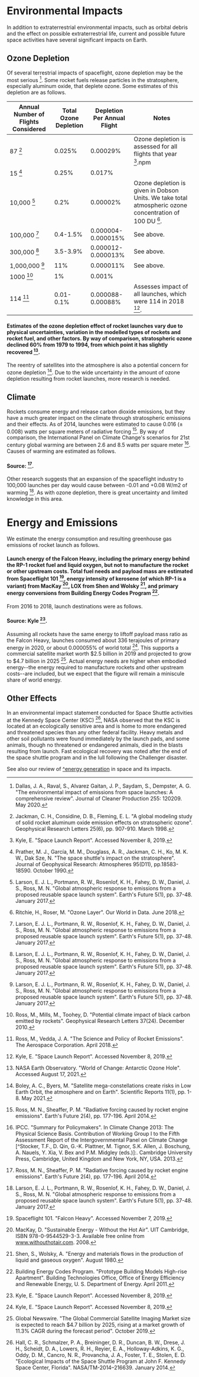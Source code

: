 # Environmental Impacts

In addition to extraterrestrial environmental impacts, such as orbital debris and the effect on possible extraterrestrial life, current and possible future space activities have several significant impacts on Earth.

## Ozone Depletion

Of several terrestrial impacts of spaceflight, ozone depletion may be the most serious [^3]. Some rocket fuels release particles in the stratosphere, especially aluminum oxide, that deplete ozone. Some estimates of this depletion are as follows.

| Annual Number of Flights Considered | Total Ozone Depletion | Depletion Per Annual Flight | Notes |
| --- | --- | --- | --- |
| 87 [^7] | 0.025% | 0.00029% | Ozone depletion is assessed for all flights that year [^8].npm |
| 15 [^12] | 0.25% | 0.017% |  |
| 10,000 [^9] | 0.2% | 0.00002% | Ozone depletion is given in Dobson Units. We take total atmospheric ozone concentration of 100 DU [^13]. |
| 100,000 [^9] | 0.4-1.5% | 0.000004-0.000015% | See above. |
| 300,000 [^9] | 3.5-3.9% | 0.000012-0.000013% | See above. |
| 1,000,000 [^9] | 11% | 0.000011% | See above. |
| 1000 [^16] | 1% | 0.001% | |
| 114 [^18] | 0.01-0.1% | 0.000088-0.00088% | Assesses impact of all launches, which were 114 in 2018 [^8]. |

#### Estimates of the ozone depletion effect of rocket launches vary due to physical uncertainties, variation in the modelled types of rockets and rocket fuel, and other factors. By way of comparison, stratospheric ozone declined 60% from 1979 to 1994, from which point it has slightly recovered [^11].

The reentry of satellites into the atmosphere is also a potential concern for ozone depletion [^1]. Due to the wide uncertainty in the amount of ozone depletion resulting from rocket launches, more research is needed.

## Climate
Rockets consume energy and release carbon dioxide emissions, but they have a much greater impact on the climate through stratospheric emissions and their effects. As of 2014, launches were estimated to cause 0.016 (± 0.008) watts per square meters of radiative forcing [^14]. By way of comparison, the International Panel on Climate Change's scenarios for 21st century global warming are between 2.6 and 8.5 watts per square meter [^6]. Causes of warming are estimated as follows.

#### Source: [^14].

Other research suggests that an expansion of the spaceflight industry to 100,000 launches per day would cause between -0.01 and +0.08 W/m2 of warming [^9]. As with ozone depletion, there is great uncertainty and limited knowledge in this area.

# Energy and Emissions
We estimate the energy consumption and resulting greenhouse gas emissions of rocket launch as follows.

#### Launch energy of the Falcon Heavy, including the primary energy behind the RP-1 rocket fuel and liquid oxygen, but not to manufacture the rocket or other upstream costs. Total fuel needs and payload mass are estimated from Spaceflight 101 [^21], energy intensity of kerosene (of which RP-1 is a variant) from MacKay [^10], LOX from Shen and Wolsky [^19], and primary energy conversions from Building Energy Codes Program [^2].

From 2016 to 2018, launch destinations were as follows.

#### Source: Kyle [^8].

Assuming all rockets have the same energy to liftoff payload mass ratio as the Falcon Heavy, launches consumed about 336 terajoules of primary energy in 2020, or about 0.000055% of world total [^8]. This supports a commercial satellite market worth $2.5 billion in 2019 and projected to grow to $4.7 billion in 2025 [^4]. Actual energy needs are higher when embodied energy--the energy required to manufacture rockets and other upstream costs--are included, but we expect that the figure will remain a miniscule share of world energy.

## Other Effects
In an environmental impact statement conducted for Space Shuttle activities at the Kennedy Space Center (KSC) [^5], NASA observed that the KSC is located at an ecologically sensitive area and is home to more endangered and threatened species than any other federal facility. Heavy metals and other soil pollutants were found immediately by the launch pads, and some animals, though no threatened or endangered animals, died in the blasts resulting from launch. Fast ecological recovery was noted after the end of the space shuttle program and in the lull following the Challenger disaster.

See also our review of [^energy generation](http://urbancruiseship.org/solution/space/space_energy) in space and its impacts.
[^1]: Boley, A. C., Byers, M. "Satellite mega-constellations create risks in Low Earth Orbit, the atmosphere and on Earth". Scientific Reports 11(1), pp. 1-8. May 2021.

[^2]: Building Energy Codes Program. "Prototype Building Models High-rise Apartment". Building Technologies Office, Office of Energy Efficiency and Renewable Energy, U. S. Department of Energy. April 2011.

[^3]: Dallas, J. A., Raval, S., Alvarez Gaitan, J. P., Saydam, S., Dempster, A. G. "The environmental impact of emissions from space launches: A comprehensive review". Journal of Cleaner Production 255: 120209. May 2020.

[^4]: Global Newswire. "The Global Commercial Satellite Imaging Market size is expected to reach $4.7 billion by 2025, rising at a market growth of 11.3% CAGR during the forecast period". October 2019.

[^5]: Hall, C. R., Schmalzer, P. A., Breininger, D. R., Duncan, B. W., Drese, J. H., Scheidt, D. A., Lowers, R. H., Reyier, E. A., Holloway-Adkins, K. G., Oddy, D. M., Cancro, N. R., Provancha, J. A., Foster, T. E., Stolen, E. D. "Ecological Impacts of the Space Shuttle Program at John F. Kennedy Space Center, Florida". NASA/TM-2014–216639. January 2014.

[^6]: IPCC. "Summary for Policymakers". In Climate Change 2013: The Physical Science Basis. Contribution of Working Group I to the Fifth Assessment Report of the Intergovernmental Panel on Climate Change [^Stocker, T.F., D. Qin, G.-K. Plattner, M. Tignor, S.K. Allen, J. Boschung, A. Nauels, Y. Xia, V. Bex and P.M. Midgley (eds.)]:. Cambridge University Press, Cambridge, United Kingdom and New York, NY, USA. 2013.

[^7]: Jackman, C. H., Considine, D. B., Fleming, E. L. "A global modeling study of solid rocket aluminum oxide emission effects on stratospheric ozone". Geophysical Research Letters 25(6), pp. 907-910. March 1998.

[^8]: Kyle, E. "Space Launch Report". Accessed November 8, 2019.

[^9]: Larson, E. J. L., Portmann, R. W., Rosenlof, K. H., Fahey, D. W., Daniel, J. S., Ross, M. N. "Global atmospheric response to emissions from a proposed reusable space launch system". Earth's Future 5(1), pp. 37-48. January 2017.

[^10]: MacKay, D. "Sustainable Energy - Without the Hot Air". UIT Cambridge, ISBN 978-0-9544529-3-3. Available free online from www.withouthotair.com. 2008.

[^11]: NASA Earth Observatory. "World of Change: Antarctic Ozone Hole". Accessed August 17, 2021.

[^12]: Prather, M. J., García, M. M., Douglass, A. R., Jackman, C. H., Ko, M. K. W., Dak Sze, N. "The space shuttle's impact on the stratosphere". Journal of Geophysical Research: Atmospheres 95(D11), pp.18583-18590. October 1990.

[^13]: Ritchie, H., Roser, M. "Ozone Layer". Our World in Data. June 2018.

[^14]: Ross, M. N., Sheaffer, P. M. "Radiative forcing caused by rocket engine emissions". Earth's Future 2(4), pp. 177-196. April 2014.

[^15]: Ross, M., Danilin, M., Weisenstein, D. K., Ko, M. K. W. "Ozone depletion caused by NO and H2O emissions from hydrazine-fueled rockets". Journal of Geophysical Research Atmospheres 109(21). November 2004.

[^16]: Ross, M., Mills, M., Toohey, D. "Potential climate impact of black carbon emitted by rockets". Geophysical Research Letters 37(24). December 2010.

[^17]: Ross, M., Vedda, J. "Op-ed | Time to clear the air about launch pollution". SpaceNews. July 2018.

[^18]: Ross, M., Vedda, J. A. "The Science and Policy of Rocket Emissions". The Aerospace Corporation. April 2018.

[^19]: Shen, S., Wolsky, A. "Energy and materials flows in the production of liquid and gaseous oxygen". August 1980.

[^20]: Smith, T. W., Edwards, J. R., Pilson, D. "Summary of the Impact of Launch Vehicle Exhaust and Deorbiting Space and Meteorite Debris on Stratospheric Ozone". Prepared for U.S. Air Force Space and Missile Systems Center, Environmental Management Branch, SMC/AXFV. September 1999.

[^21]: Spaceflight 101. "Falcon Heavy". Accessed November 7, 2019.


